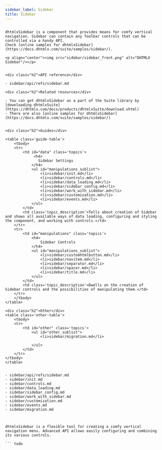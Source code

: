 ```yaml
---
sidebar_label: Sidebar
title: Sidebar
---          
```


``` todo

dhtmlxSidebar is a component that provides means for comfy vertical navigation. Sidebar can contain any Toolbar controls that can be controlled via a handy API.
Check [online samples for dhtmlxSidebar](https://docs.dhtmlx.com/suite/samples/sidebar/).  

<p align="center"><img src="sidebar/sidebar_front.png" alt="DHTMLX Sidebar"/></p>


<div class="h2">API reference</div>

- sidebar/api/refs/sidebar.md

<div class="h2">Related resources</div>

- You can get dhtmlxSidebar as a part of the Suite library by [downloading dhtmlxSuite](https://dhtmlx.com/docs/products/dhtmlxSuite/download.shtml)          
- There are also [online samples for dhtmlxSidebar](https://docs.dhtmlx.com/suite/samples/sidebar/)  


<div class="h2">Guides</div>

<table class='guide-table'>
	<tbody>
	<tr>
		<td id="data" class='topics'>
		     <h4>
		       Sidebar Settings
		    </h4>
		    <ul id="manipulations_sublist">
            	<li>sidebar/init.md</li>
                <li>sidebar/controls.md</li>
				<li>sidebar/data_loading.md</li>
                <li>sidebar/sidebar_config.md</li>                   
                <li>sidebar/work_with_sidebar.md</li>
				<li>sidebar/customization.md</li>
				<li>sidebar/events.md</li>
            </ul>       
        </td>
		<td class='topic_description'>Tells about creation of Sidebar and shows all available ways of data loading, configuring and styling the component, and working with controls.</td>
	</tr>
    <tr>
		<td id="manipulations" class='topics'>
		    <h4>
		        Sidebar Controls
		    </h4>
		    <ul id="manipulations_sublist">                 	
                <li>sidebar/customhtmlbutton.md</li>                                                           
                <li>sidebar/navitem.md</li>
                <li>sidebar/separator.md</li> 
                <li>sidebar/spacer.md</li> 
                <li>sidebar/title.md</li>                  
            </ul>
        </td>
		<td class='topic_description'>Dwells on the creation of Sidebar controls and the possibilities of manipulating them.</td>
    </tr>
    </tbody>
</table>

<div class="h2">Other</div>
<table class='other-table'>
	<tbody>
    <tr>
        <td id="other" class='topics'>            
            <ul id="other_sublist">
                <li>sidebar/migration.md</li>

            </ul>
        </td>
    </tr>           
</tbody>
</table>


- sidebar/api/refs/sidebar.md
- sidebar/init.md
- sidebar/controls.md
- sidebar/data_loading.md
- sidebar/sidebar_config.md
- sidebar/work_with_sidebar.md
- sidebar/customization.md
- sidebar/events.md
- sidebar/migration.md


 
dhtmlxSidebar is a flexible tool for creating a comfy vertical navigation menu. Advanced API allows easily configuring and combining its various controls.

``` todo
